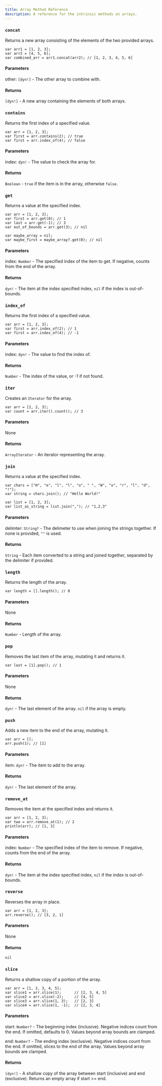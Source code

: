 ---
title: Array Method Reference
description: A reference for the intrinsic methods on arrays.
---


### `concat`

Returns a new array consisting of the elements of the two provided arrays.

```QangLang
var arr1 = [1, 2, 3];
var arr2 = [4, 5, 6];
var combined_arr = arr1.concat(arr2); // [1, 2, 3, 4, 5, 6]
```

#### Parameters

other: `[dyn!]` - The other array to combine with.

#### Returns

`[dyn!]` - A new array containing the elements of both arrays.

### `contains`

Returns the first index of a specified value.

```QangLang
var arr = [1, 2, 3];
var first = arr.contains(2); // true
var first = arr.index_of(4); // false
```

#### Parameters

index: `dyn!` - The value to check the array for.

#### Returns

`Boolean` - `true` if the item is in the array, otherwise `false`.

### `get`

Returns a value at the specified index.

```QangLang
var arr = [1, 2, 3];
var first = arr.get(0); // 1
var last = arr.get(-1); // 3
var out_of_bounds = arr.get(3); // nil

var maybe_array = nil;
var maybe_first = maybe_array?.get(0); // nil
```

#### Parameters

index: `Number` - The specified index of the item to get. If negative, counts from the end of the array.

#### Returns

`dyn!` - The item at the index specified index, `nil` if the index is out-of-bounds.

### `index_of`

Returns the first index of a specified value.

```QangLang
var arr = [1, 2, 3];
var first = arr.index_of(2); // 1
var first = arr.index_of(4); // -1
```

#### Parameters

index: `dyn!` - The value to find the index of.

#### Returns

`Number` - The index of the value, or -1 if not found.

### `iter`

Creates an `Iterator` for the array.

```QangLang
var arr = [1, 2, 3];
var count = arr.iter().count(); // 3

```

#### Parameters

None

#### Returns

`ArrayIterator` - An iterator representing the array.

### `join`

Returns a value at the specified index.

```QangLang
var chars = ["H", "e", "l", "l", "o", " ", "W", "o", "r", "l", "d", "!"];
var string = chars.join(); // "Hello World!"

var list = [1, 2, 3];
var list_as_string = list.join(","); // "1,2,3"
```

#### Parameters

delimter: `String?` <Badge text="optional" /> - The delimeter to use when joining the strings together. If none is provided, `""` is used.

#### Returns

`String` - Each item converted to a string and joined together, separated by the delimiter if provided.

### `length`

Returns the length of the array.

```QangLang
var length = [].length(); // 0
```

#### Parameters

None

#### Returns

`Number` - Length of the array.

### `pop`

Removes the last item of the array, mutating it and returns it.

```QangLang
var last = [1].pop(); // 1
```

#### Parameters

None

#### Returns

`dyn!` - The last element of the array. `nil` if the array is empty.

### `push`

Adds a new item to the end of the array, mutating it.

```QangLang
var arr = [];
arr.push(1); // [1]
```

#### Parameters

item: `dyn!` - The item to add to the array.

#### Returns

`dyn!` - The last element of the array.

### `remove_at`

Removes the item at the specified index and returns it.

```QangLang
var arr = [1, 2, 3];
var two = arr.remove_at(1); // 2
println(arr); // [1, 3]
```

#### Parameters

index: `Number` - The specified index of the item to remove. If negative, counts from the end of the array.

#### Returns

`dyn!` - The item at the index specified index, `nil` if the index is out-of-bounds.

### `reverse`

Reverses the array in place.

```QangLang
var arr = [1, 2, 3];
arr.reverse(); // [3, 2, 1]
```

#### Parameters

None

#### Returns

`nil`

### `slice`

Returns a shallow copy of a portion of the array.

```QangLang
var arr = [1, 2, 3, 4, 5];
var slice1 = arr.slice(1);      // [2, 3, 4, 5]
var slice2 = arr.slice(-2);     // [4, 5]
var slice3 = arr.slice(1, 3);   // [2, 3]
var slice4 = arr.slice(1, -1);  // [2, 3, 4]
```

#### Parameters

start: `Number?` <Badge text="optional" /> - The beginning index (inclusive). Negative indices count from the end. If omitted, defaults to 0. Values beyond array bounds are clamped.

end: `Number?` <Badge text="optional" /> - The ending index (exclusive). Negative indices count from the end. If omitted, slices to the end of the array. Values beyond array bounds are clamped.

#### Returns

`[dyn!]` - A shallow copy of the array between start (inclusive) and end (exclusive). Returns an empty array if start >= end.
